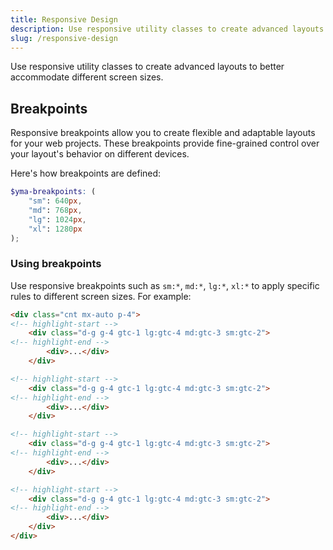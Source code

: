 ```yaml
---
title: Responsive Design
description: Use responsive utility classes to create advanced layouts to better accommodate different screen sizes.
slug: /responsive-design
---
```



Use responsive utility classes to create advanced layouts to better accommodate different screen sizes.

## Breakpoints

Responsive breakpoints allow you to create flexible and adaptable layouts for your web projects. These breakpoints provide fine-grained control over your layout's behavior on different devices.

Here's how breakpoints are defined:

```scss
$yma-breakpoints: (
    "sm": 640px,
    "md": 768px,
    "lg": 1024px,
    "xl": 1280px
);
```

### Using breakpoints

Use responsive breakpoints such as `sm:*`, `md:*`, `lg:*`, `xl:*` to apply specific rules to different screen sizes. For example:

```html
<div class="cnt mx-auto p-4">
<!-- highlight-start -->
    <div class="d-g g-4 gtc-1 lg:gtc-4 md:gtc-3 sm:gtc-2">
<!-- highlight-end -->
        <div>...</div>
    </div>

<!-- highlight-start -->
    <div class="d-g g-4 gtc-1 lg:gtc-4 md:gtc-3 sm:gtc-2">
<!-- highlight-end -->
        <div>...</div>
    </div>

<!-- highlight-start -->
    <div class="d-g g-4 gtc-1 lg:gtc-4 md:gtc-3 sm:gtc-2">
<!-- highlight-end -->
        <div>...</div>
    </div>

<!-- highlight-start -->
    <div class="d-g g-4 gtc-1 lg:gtc-4 md:gtc-3 sm:gtc-2">
<!-- highlight-end -->
        <div>...</div>
    </div>
</div>
```